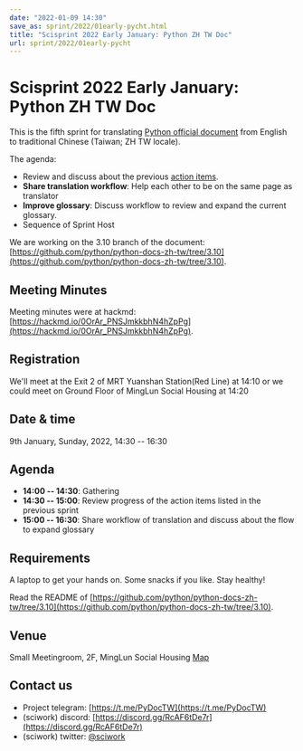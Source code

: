 ```yaml
---
date: "2022-01-09 14:30"
save_as: sprint/2022/01early-pycht.html
title: "Scisprint 2022 Early January: Python ZH TW Doc"
url: sprint/2022/01early-pycht
---
```


# Scisprint 2022 Early January: Python ZH TW Doc

This is the fifth sprint for translating [Python official
document](https://docs.python.org/3/) from English to traditional
Chinese (Taiwan; ZH TW locale).

The agenda:

- Review and discuss about the previous [action
  items](https://hackmd.io/iwuK9RNcSdyGmfKLxx748w#Agenda).
- **Share translation workflow**: Help each other to be on the same
  page as translator
- **Improve glossary**: Discuss workflow to review and expand the
  current glossary.
- Sequence of Sprint Host

We are working on the 3.10 branch of the document:
[https://github.com/python/python-docs-zh-tw/tree/3.10](https://github.com/python/python-docs-zh-tw/tree/3.10).

## Meeting Minutes

Meeting minutes were at hackmd:
[https://hackmd.io/0OrAr_PNSJmkkbhN4hZpPg](https://hackmd.io/0OrAr_PNSJmkkbhN4hZpPg).

## Registration

We\'ll meet at the Exit 2 of MRT Yuanshan Station(Red Line) at 14:10 or
we could meet on Ground Floor of MingLun Social Housing at 14:20

## Date & time

9th January, Sunday, 2022, 14:30 \-- 16:30

## Agenda

- **14:00 \-- 14:30**: Gathering
- **14:30 \-- 15:00**: Review progress of the action items listed in
  the previous sprint
- **15:00 \-- 16:30**: Share workflow of translation and discuss about
  the flow to expand glossary

## Requirements

A laptop to get your hands on. Some snacks if you like. Stay healthy!

Read the README of
[https://github.com/python/python-docs-zh-tw/tree/3.10](https://github.com/python/python-docs-zh-tw/tree/3.10).

## Venue

Small Meetingroom, 2F, MingLun Social Housing
[Map](https://www.google.com/maps/place/103%E5%8F%B0%E5%8C%97%E5%B8%82%E5%A4%A7%E5%90%8C%E5%8D%80%E6%89%BF%E5%BE%B7%E8%B7%AF%E4%B8%89%E6%AE%B5285%E8%99%9F/@25.0715917,121.5204557,17.22z/data=!4m8!1m2!2m1!1sminglun+social+housing!3m4!1s0x3442a9494c9f5e5d:0x85154e9902371e0f!8m2!3d25.0732147!4d121.5200947)

## Contact us

- Project telegram: [https://t.me/PyDocTW](https://t.me/PyDocTW)
- (sciwork) discord: [https://discord.gg/RcAF6tDe7r](https://discord.gg/RcAF6tDe7r)
- (sciwork) twitter: [\@sciwork](https://twitter.com/sciwork)
